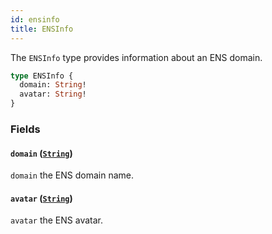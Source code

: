 ```yaml
---
id: ensinfo
title: ENSInfo
---
```



The `ENSInfo` type provides information about an ENS domain.

```graphql
type ENSInfo {
  domain: String!
  avatar: String!
}
```


### Fields

#### `domain` ([`String`](/reference/scalars/string))

`domain` the ENS domain name.


#### `avatar` ([`String`](/reference/scalars/string))

`avatar` the ENS avatar.




